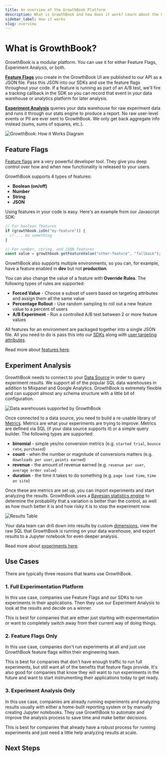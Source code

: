 ```yaml
---
title: An overview of the GrowthBook Platform
description: What is GrowthBook and how does it work? Learn about the GrowthBook platform and how it can help you grow your business.
sidebar_label: How it works
slug: overview
---
```



# What is GrowthBook?

GrowthBook is a modular platform. You can use it for either Feature Flags, Experiment Analysis, or both.

[**Feature Flags**](/app/features) you create in the GrowthBook UI are published to our API as a JSON file. Pass this JSON into our SDKs and use the feature flags throughout your code. If a feature is running as part of an A/B test, we'll fire a tracking callback in the SDK so you can record that event in your data warehouse or analytics platform for later analysis.

[**Experiment Analysis**](/app/experiments) queries your data warehouse for raw experiment data and runs it through our stats engine to produce a report. No raw user-level events or PII are ever sent to GrowthBook. We only get back aggregate info instead (sums, sums of squares, etc.).

<div style={{textAlign: 'center'}}>

![GrowthBook: How it Works Diagram](/images/feature-flagging-experimentation-diagram-766.png)

</div>

## Feature Flags

[Feature flags](/app/features) are a very powerful developer tool. They give you deep control over how and when new functionality is released to your users.

GrowthBook supports 4 types of features:

- **Boolean (on/off)**
- **Number**
- **String**
- **JSON**

Using features in your code is easy. Here's an example from our Javascript SDK:

```js
// For boolean features
if (growthbook.isOn("my-feature")) {
  // ... Do something
}

// For number, string, and JSON features
const value = growthbook.getFeatureValue("other-feature", "fallback");
```

GrowthBook also supports multiple environments, so you can, for example, have a feature enabled in **dev** but not **production**.

You can also change the value of a feature with **Override Rules**. The following types of rules are supported:

- **Forced Value** - Choose a subset of users based on targeting attributes and assign them all the same value
- **Percentage Rollout** - Use random sampling to roll out a new feature value to a percent of users
- **A/B Experiment** - Run a controlled A/B test between 2 or more feature values

All features for an environment are packaged together into a single JSON file. All you need to do is pass this into our [SDKs](/lib) along with [user targeting attributes](/app/features#targeting-attributes).

Read more about [features here](/app/features).

## Experiment Analysis

GrowthBook needs to connect to your [Data Source](/warehouses) in order to query experiment results. We support all of the popular SQL data warehouses in addition to Mixpanel and Google Analytics. GrowthBook is extremely flexible and can support almost any schema structure with a little bit of configuration.

![Data warehouses supported by GrowthBook](/images/GrowthBook-supported-DB-766.png)

Once connected to a data source, you need to build a re-usable library of [Metrics](/app/metrics). Metrics are what your experiments are trying to improve. Metrics are defined via SQL (if your data source supports it) or a simple query builder. The following types are supported:

- **binomial** - simple yes/no conversion metrics (e.g. `started trial`, `bounce rate`, `purchased`)
- **count** - when the number or magnitude of conversions matters (e.g. `downloads per user`, `points earned`)
- **revenue** - the amount of revenue earned (e.g. `revenue per user`, `average order value`)
- **duration** - the time it takes to do something (e.g. `page load time`, `time on site`)

Once these are metrics are set up, you can import experiments and start analyzing the results. GrowthBook uses a [Bayesian statistics engine](/statistics/overview) to determine the probability that a variation is better than the control, as well as how much better it is and how risky it is to stop the experiment now.

![Results Table](/images/results-table.png)

Your data team can drill down into results by custom [dimensions](/app/dimensions), view the raw SQL that GrowthBook is running on your data warehouse, and export results to a Jupyter notebook for even deeper analysis.

Read more about [experiments here](/app/experiments).

## Use Cases

There are typically three reasons that teams use GrowthBook.

### 1. Full Experimentation Platform

In this use case, companies use Feature Flags and our SDKs to run experiments in their applications. Then they use our Experiment Analysis to look at the results and decide on a winner.

This is best for companies that are either just starting with experimentation or want to completely switch away from their current way of doing things.

### 2. Feature Flags Only

In this use case, companies don't run experiments at all and just use GrowthBook feature flags within their engineering team.

This is best for companies that don't have enough traffic to run full experiments, but still want all of the benefits that feature flags provide. It's also good for companies that know they will want to run experiments in the future and want to start instrumenting their applications today to get ready.

### 3. Experiment Analysis Only

In this use case, companies are already running experiments and analyzing results usually with either a home-built reporting system or by manually creating Jupyter notebooks. They use GrowthBook to automate and improve the analysis process to save time and make better decisions.

This is best for companies that already have a robust process for running experiments and just need a little help analyzing results at scale.

## Next Steps

<div className="row is-multiline">
    <div className="col col--4">
        <ButtonCard
            to={'/self-host'}
            title="Self-Host"
            description="Learn about running GrowthBook on your own infrastructure"
            style={{ height: '100%' }}
        ></ButtonCard>
    </div>
    <div className="col col--4">
        <ButtonCard
            to={'/lib'}
            title="SDK Docs"
            description="Learn about the GrowthBook SDKs"
            style={{ height: '100%' }}
            color="default"
        ></ButtonCard>
    </div>
    <div className="col col--4">
        <ButtonCard
            to={'/faq'}
            title="FAQ"
            description="Frequently asked questions"
            style={{ height: '100%' }}
            color="default"
        ></ButtonCard>
    </div>
</div>

